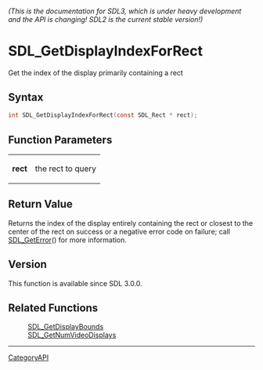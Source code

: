 ====== (This is the documentation for SDL3, which is under heavy development and the API is changing! SDL2 is the current stable version!) ======
= SDL_GetDisplayIndexForRect =

Get the index of the display primarily containing a rect 

== Syntax ==

<syntaxhighlight lang='c'>
int SDL_GetDisplayIndexForRect(const SDL_Rect * rect);
</syntaxhighlight>

== Function Parameters ==

{|
|'''rect'''
|the rect to query
|}

== Return Value ==

Returns the index of the display entirely containing the rect or closest to
the center of the rect on success or a negative error code on failure; call
[[SDL_GetError]]() for more information.

== Version ==

This function is available since SDL 3.0.0.

== Related Functions ==

:[[SDL_GetDisplayBounds]]
:[[SDL_GetNumVideoDisplays]]

----
[[CategoryAPI]]


